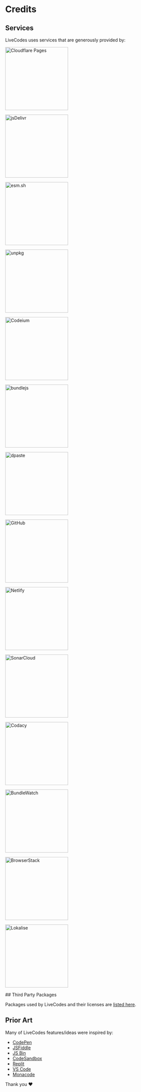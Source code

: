 # Credits

## Services

LiveCodes uses services that are generously provided by:

<div
  style={{
    backgroundColor: '#fff',
    float: 'left',
    display: 'flex',
    flexWrap: 'wrap',
    justifyContent: 'space-evenly',
  }}
>
  <p>
    <a href="https://pages.cloudflare.com/" target="_blank" title="Cloudflare Pages">
      <img
        alt="Cloudflare Pages"
        width="200"
        style={{ margin: '0.5em' }}
        src="/docs/img/credits/cloudflare-pages.svg"
      ></img>
    </a>
  </p>
  <p>
    <a href="https://www.jsdelivr.com/" target="_blank" title="jsDelivr">
      <img
        alt="jsDelivr"
        width="200"
        style={{ margin: '0.5em' }}
        src="/docs/img/credits/jsdelivr.svg"
      ></img>
    </a>
  </p>
  <p>
    <a href="https://esm.sh/" target="_blank" title="esm.sh">
      <img
        alt="esm.sh"
        width="200"
        style={{ margin: '0.5em' }}
        src="/docs/img/credits/esm.sh.png"
      ></img>
    </a>
  </p>
  <p>
    <a href="https://unpkg.com/" target="_blank" title="unpkg">
      <img
        alt="unpkg"
        width="200"
        style={{ margin: '0.5em' }}
        src="/docs/img/credits/unpkg.png"
      ></img>
    </a>
  </p>
  <p>
    <a href="https://codeium.com/" target="_blank" title="Codeium">
      <img
        alt="Codeium"
        width="200"
        style={{ margin: '0.5em' }}
        src="/docs/img/credits/codeium.svg"
      ></img>
    </a>
  </p>
  <p>
    <a href="https://bundlejs.com/" target="_blank" title="bundlejs">
      <img
        alt="bundlejs"
        width="200"
        style={{ margin: '0.5em' }}
        src="/docs/img/credits/bundlejs.jpg"
      ></img>
    </a>
  </p>
  <p>
    <a href="https://dpaste.com/" target="_blank" title="dpaste">
      <img
        alt="dpaste"
        width="200"
        style={{ margin: '0.5em' }}
        src="/docs/img/credits/dpaste.png"
      ></img>
    </a>
  </p>
  <p>
    <a href="https://github.com/" target="_blank" title="GitHub">
      <img
        alt="GitHub"
        width="200"
        style={{ margin: '0.5em' }}
        src="/docs/img/credits/github.png"
      ></img>
    </a>
  </p>
  <p>
    <a href="https://netlify.com/" target="_blank" title="Netlify">
      <img
        alt="Netlify"
        width="200"
        style={{ margin: '0.5em' }}
        src="/docs/img/credits/netlify.svg"
      ></img>
    </a>
  </p>
  <p>
    <a href="https://www.sonarsource.com/products/sonarcloud/" target="_blank" title="SonarCloud">
      <img
        alt="SonarCloud"
        width="200"
        style={{ margin: '0.5em' }}
        src="/docs/img/credits/sonarcloud.svg"
      ></img>
    </a>
  </p>
  <p>
    <a href="https://www.codacy.com/" target="_blank" title="Codacy">
      <img
        alt="Codacy"
        width="200"
        style={{ margin: '0.5em' }}
        src="/docs/img/credits/codacy.svg"
      ></img>
    </a>
  </p>
  <p>
    <a href="https://bundlewatch.io/" target="_blank" title="BundleWatch">
      <img
        alt="BundleWatch"
        width="200"
        style={{ margin: '0.5em' }}
        src="/docs/img/credits/bundlewatch.svg"
      ></img>
    </a>
  </p>
  <p>
    <a href="https://www.browserstack.com/" target="_blank" title="BrowserStack">
      <img
        alt="BrowserStack"
        width="200"
        style={{ margin: '0.5em' }}
        src="/docs/img/credits/browserstack.svg"
      ></img>
    </a>
  </p>
  <p>
    <a href="https://lokalise.com/" target="_blank" title="Lokalise">
      <img
        alt="Lokalise"
        width="200"
        style={{ margin: '0.5em' }}
        src="/docs/img/credits/lokalise.png"
      ></img>
    </a>
  </p>
</div>
<div style={{ clear: 'both' }}></div>
## Third Party Packages

Packages used by LiveCodes and their licenses are [listed here](https://github.com/live-codes/livecodes/blob/develop/vendor-licenses.mdx).

## Prior Art

Many of LiveCodes features/ideas were inspired by:

- [CodePen](https://codepen.io/)
- [JSFiddle](https://jsfiddle.net/)
- [JS Bin](https://jsbin.com/)
- [CodeSandbox](https://codesandbox.io/)
- [Replit](https://replit.com/)
- [VS Code](https://code.visualstudio.com/)
- [Monacode](https://github.com/lukejacksonn/monacode/)

Thank you ❤️
